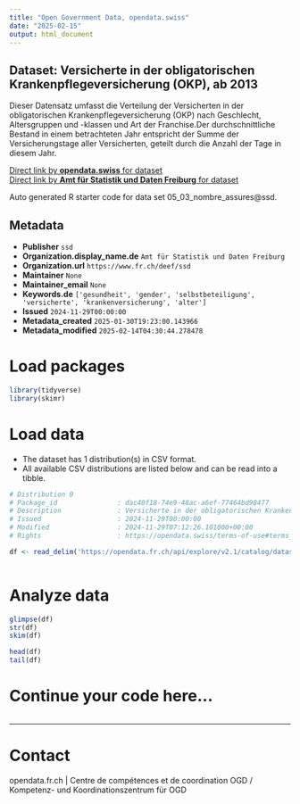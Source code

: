 ```yaml
---
title: "Open Government Data, opendata.swiss"
date: "2025-02-15"
output: html_document
---
```


## Dataset: Versicherte in der obligatorischen Krankenpflegeversicherung (OKP), ab 2013

Dieser Datensatz umfasst die Verteilung der Versicherten in der obligatorischen Krankenpflegeversicherung (OKP) nach Geschlecht, Altersgruppen und -klassen und Art der Franchise.Der durchschnittliche Bestand in einem betrachteten Jahr entspricht der Summe der Versicherungstage aller Versicherten, geteilt durch die Anzahl der Tage in diesem Jahr.

[Direct link by **opendata.swiss** for dataset](https://opendata.swiss/de/dataset/versicherte-in-der-obligatorischen-krankenpflegeversicherung-okp-ab-2013)<br>
[Direct link by **Amt für Statistik und Daten Freiburg** for dataset](https://opendata.fr.ch/explore/dataset/05_03_nombre_assures/)

Auto generated R starter code for data set 05_03_nombre_assures@ssd.

## Metadata

- **Publisher** `ssd`
- **Organization.display_name.de** `Amt für Statistik und Daten Freiburg`
- **Organization.url** `https://www.fr.ch/deef/ssd`
- **Maintainer** `None`
- **Maintainer_email** `None`
- **Keywords.de** `['gesundheit', 'gender', 'selbstbeteiligung', 'versicherte', 'krankenversicherung', 'alter']`
- **Issued** `2024-11-29T00:00:00`
- **Metadata_created** `2025-01-30T19:23:00.143966`
- **Metadata_modified** `2025-02-14T04:30:44.278478`


# Load packages

```r

library(tidyverse)
library(skimr)

```

# Load data

-   The dataset has 1 distribution(s) in CSV format.
-   All available CSV distributions are listed below and can be read into a tibble.

```r

# Distribution 0
# Package_id               : dac40f18-74e9-48ac-a6ef-77464bd98477
# Description              : Versicherte in der obligatorischen Krankenpflegeversicherung (OKP), ab 2013 (csv)
# Issued                   : 2024-11-29T00:00:00
# Modified                 : 2024-11-29T07:12:26.101000+00:00
# Rights                   : https://opendata.swiss/terms-of-use#terms_by

df <- read_delim('https://opendata.fr.ch/api/explore/v2.1/catalog/datasets/05_03_nombre_assures/exports/csv?use_labels=true')



```

# Analyze data

```r

glimpse(df)
str(df)
skim(df)

head(df)
tail(df)

```

# Continue your code here...

```r

```

------------------------------------------------------------------------

# Contact

opendata.fr.ch | Centre de compétences et de coordination OGD / Kompetenz- und Koordinationszentrum für OGD
